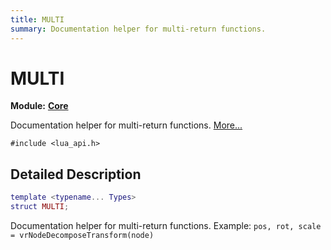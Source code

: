 ```yaml
---
title: MULTI
summary: Documentation helper for multi-return functions.
---
```


# MULTI

**Module:** **[Core](../modules/core.mdx)**

Documentation helper for multi-return functions. [More...](#detailed-description)

`#include <lua_api.h>`

## Detailed Description

```lua
template <typename... Types>
struct MULTI;
```

Documentation helper for multi-return functions. Example: `pos, rot, scale = vrNodeDecomposeTransform(node)`
